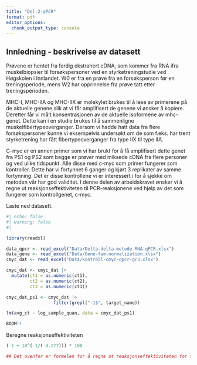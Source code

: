 ```yaml
---
title: "Del-2-qPCR"
format: pdf
editor_options: 
  chunk_output_type: console
---
```



## Innledning - beskrivelse av datasett 

Prøvene er hentet fra ferdig ekstrahert cDNA, som kommer fra RNA ifra muskelbiopsier til forsøkspersoner ved en styrketreningstudie ved Høgskolen i Innlandet. W0 er fra en prøve fra en forsøksperson før en treningsperiode, mens W2 har opprinnelse fra prøve tatt etter treningsperioden. 

MHC-I, MHC-IIA og MHC-IIX er molekylet brukes til å lese av primerene på de aktuelle genene slik at vi får amplifisert de genene vi ønsker å kopiere. Deretter får vi målt konsentrasjonen av de aktuelle isoformene av mhc-genet. Dette kan i en studie brukes til å sammenligne muskelfibertypeoverganger. Dersom vi hadde hatt data fra flere forsøkspersoner kunne vi eksempelvis undersøkt om de som f.eks. har trent styrketrening har fått fibertypeoverganger fra type IIX til type IIA. 

C-myc er en annen primer som vi har brukt for å få amplifisert dette genet fra PS1 og PS2 som begge er prøver med miksede cDNA fra flere personer og ved ulike tidspunkt. Alle disse med c-myc som primer fungerer som kontroller. Dette har vi fortynnet 6 ganger og kjørt 3 replikater av samme fortynning. Det er disse kontrollene vi er interessert i for å sjekke om metoden vår har god validitet. I denne delen av arbeidskravet ønsker vi å regne ut reaksjonseffektiviteten til PCR-reaksjonene ved hjelp av det som fungerer som kontrollgenet, c-myc. 


Laste ned datasett. 

```r
#| echo: false
#| warning: false
#| 

library(readxl) 

data_qpcr <- read_excel("Data/Delta-delta-metode-RNA-qPCR.xlsx") 
data_gene <- read_excel("Data/Gene-fam-normalization.xlsx") 
cmyc_dat <- read_excel("Data/kontroll-cmyc-qpcr-gr3.xlsx") 

cmyc_dat <- cmyc_dat |> 
  mutate(ct1 = as.numeric(ct1), 
         ct2 = as.numeric(ct2), 
         ct3 = as.numeric(ct3)) 

```


```r

cmyc_dat_ps1 <- cmyc_dat |> 
                  filter(grepl("-1$", target_name))

lm(avg_ct ~ log_sample_quan, data = cmyc_dat_ps1) 

BOOM!!


```






Beregne reaksjonseffektiviteten
```r

(-1 + 10^(-1/(-4.277))) * 100

## Det ovenfor er formelen for å regne ut reaksjonseffektiviteten for fortynningsserie 1-1 til 1-6. -4.277 er stigningen til regresjonslinjen for ct (x-akse) mot sample quantity (y-akse) for kontrollen. Den er i vårt tilfelle 71.3 % 


```





